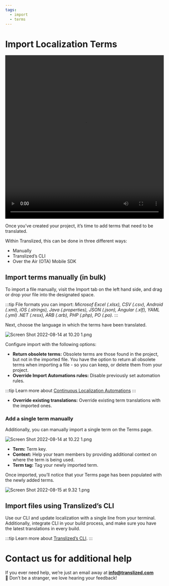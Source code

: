 ```yaml
---
tags:
  - import
  - terms
---
```


# Import Localization Terms

<video width="100%" height="520" controls>
  <source
    src="/guides/importing-localization-terms/Translized_Guide_-_Import.mp4"
    type="video/mp4"
  />
</video>

Once you’ve created your project, it’s time to add terms that need to be translated.

Within Translized, this can be done in three different ways:

- Manually
- Translized’s CLI
- Over the Air (OTA) Mobile SDK

## Import terms manually (in bulk)

To import a file manually, visit the Import tab on the left hand side, and drag or drop your file into the designated space.

:::tip
File formats you can import: *Microsof Excel (.xlsx), CSV (.csv), Android (.xml), iOS (.strings), Java (.properties), JSON (.json), Angular (.xlf), YAML (.yml) .NET (.resx), ARB (.arb), PHP (.php), PO (.po).*
:::

Next, choose the language in which the terms have been translated.

![Screen Shot 2022-08-14 at 10.20 1.png](/guides/importing-localization-terms/Screen_Shot_2022-08-14_at_10.20_1.png)

Configure import with the following options:

- **Return obsolete terms:** Obsolete terms are those found in the project, but not in the imported file. You have the option to return all obsolete terms when importing a file - so you can keep, or delete them from your project.
- **Override Import Automations rules:** Disable previously set automation rules.

:::tip
Learn more about [Continuous Localization Automations](/docs/features/continuous-localization-automations)
:::

- **Override existing translations:** Override existing term translations with the imported ones.

### Add a single term manually

Additionally, you can manually import a single term on the Terms page.

![Screen Shot 2022-08-14 at 10.22 1.png](/guides/importing-localization-terms/Screen_Shot_2022-08-14_at_10.22_1.png)

- **Term:** Term key.
- **Context:** Help your team members by providing additional context on where the term is being used.
- **Term tag:** Tag your newly imported term.

Once imported, you’ll notice that your Terms page has been populated with the newly added terms.

![Screen Shot 2022-08-15 at 9.32 1.png](/guides/importing-localization-terms/Screen_Shot_2022-08-15_at_9.32_1.png)

## Import files using Translized’s CLI

Use our CLI and update localization with a single line from your terminal. Additionally, integrate CLI in your build process, and make sure you have the latest translations in every build.

:::tip
Learn more about [Translized’s CLI](/docs/cli/homebrew).
:::

# Contact us for additional help

If you ever need help, we’re just an email away at **info@translized.com** 👋 Don’t be a stranger, we love hearing your feedback!
